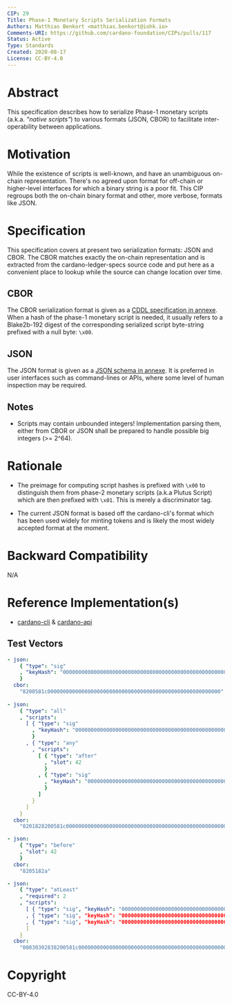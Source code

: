```yaml
---
CIP: 29
Title: Phase-1 Monetary Scripts Serialization Formats
Authors: Matthias Benkort <matthias.benkort@iohk.io>
Comments-URI: https://github.com/cardano-foundation/CIPs/pulls/117
Status: Active
Type: Standards
Created: 2020-08-17
License: CC-BY-4.0
---
```


# Abstract

This specification describes how to serialize Phase-1 monetary scripts (a.k.a. _"native scripts"_) to various formats (JSON, CBOR) to facilitate inter-operability between applications. 

# Motivation

While the existence of scripts is well-known, and have an unambiguous on-chain representation. There's no agreed upon format for off-chain or higher-level interfaces for which a binary string is a poor fit. This CIP regroups both the on-chain binary format and other, more verbose, formats like JSON.

# Specification

This specification covers at present two serialization formats: JSON and CBOR. The CBOR matches exactly the on-chain representation and is extracted from the cardano-ledger-specs source code and put here as a convenient place to lookup while the source can change location over time. 

## CBOR

The CBOR serialization format is given as a [CDDL specification in annexe](./phase-1-monetary-scripts.cddl). When a hash of the phase-1 monetary script is needed, it usually refers to a Blake2b-192 digest of the corresponding serialized script byte-string prefixed with a null byte: `\x00`. 

## JSON 

The JSON format is given as a [JSON schema in annexe](./phase-1-monetary-scripts.json). It is preferred in user interfaces such as command-lines or APIs, where some level of human inspection may be required. 

## Notes

- Scripts may contain unbounded integers! Implementation parsing them, either from CBOR or JSON shall be prepared to handle possible big integers (>= 2^64).

# Rationale

- The preimage for computing script hashes is prefixed with `\x00` to distinguish them from phase-2 monetary scripts (a.k.a Plutus Script) which are then prefixed with `\x01`. This is merely a discriminator tag.

- The current JSON format is based off the cardano-cli's format which has been used widely for minting tokens and is likely the most widely accepted format at the moment.

# Backward Compatibility

N/A

# Reference Implementation(s)

- [cardano-cli](https://github.com/input-output-hk/cardano-node/tree/master/cardano-cli) & [cardano-api](https://github.com/input-output-hk/cardano-node/tree/master/cardano-api)

## Test Vectors

```yaml
- json:
    { "type": "sig"
    , "keyHash": "00000000000000000000000000000000000000000000000000000000"
    }
  cbor: 
    "8200581c00000000000000000000000000000000000000000000000000000000"
    
- json:
    { "type": "all"
    , "scripts":
      [ { "type": "sig"
        , "keyHash": "00000000000000000000000000000000000000000000000000000000"
        }
      , { "type": "any"
        , "scripts": 
          [ { "type": "after"
            , "slot": 42
            }
          , { "type": "sig"
            , "keyHash": "00000000000000000000000000000000000000000000000000000001"
            }
          ]
        }
      ]
    }
  cbor:
    "8201828200581c000000000000000000000000000000000000000000000000000000008202828204182a8200581c00000000000000000000000000000000000000000000000000000001"

- json:
    { "type": "before"
    , "slot": 42
    }
  cbor: 
    "8205182a"

- json:
    { "type": "atLeast"
    , "required": 2
    , "scripts":
      [ { "type": "sig", "keyHash": "00000000000000000000000000000000000000000000000000000000" }
      , { "type": "sig", "keyHash": "00000000000000000000000000000000000000000000000000000001" }
      , { "type": "sig", "keyHash": "00000000000000000000000000000000000000000000000000000002" }
      ]
    }
  cbor:
    "00830302838200581c000000000000000000000000000000000000000000000000000000008200581c000000000000000000000000000000000000000000000000000000018200581c00000000000000000000000000000000000000000000000000000002"
```

# Copyright

CC-BY-4.0
